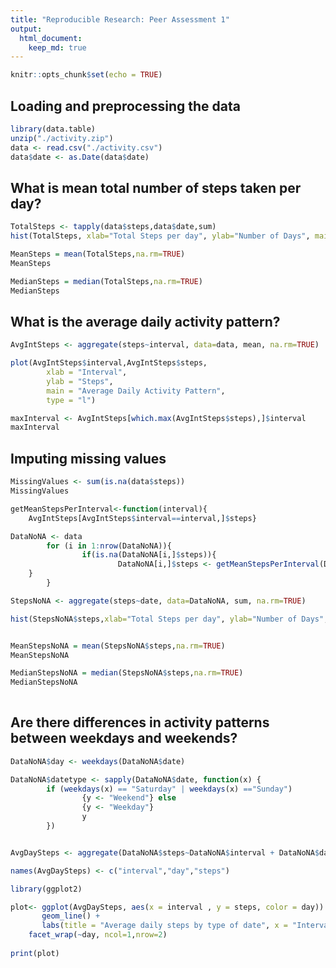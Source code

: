 ```yaml
---
title: "Reproducible Research: Peer Assessment 1"
output: 
  html_document:
    keep_md: true
---
```

```r
knitr::opts_chunk$set(echo = TRUE)
```
## Loading and preprocessing the data
```r
library(data.table)
unzip("./activity.zip")
data <- read.csv("./activity.csv")
data$date <- as.Date(data$date)
```
## What is mean total number of steps taken per day?
```r

TotalSteps <- tapply(data$steps,data$date,sum)
hist(TotalSteps, xlab="Total Steps per day", ylab="Number of Days", main="Total steps taken each day")

MeanSteps = mean(TotalSteps,na.rm=TRUE)
MeanSteps

MedianSteps = median(TotalSteps,na.rm=TRUE)
MedianSteps
```
## What is the average daily activity pattern?
```r

AvgIntSteps <- aggregate(steps~interval, data=data, mean, na.rm=TRUE)

plot(AvgIntSteps$interval,AvgIntSteps$steps,      
        xlab = "Interval", 
        ylab = "Steps", 
        main = "Average Daily Activity Pattern", 
        type = "l")

maxInterval <- AvgIntSteps[which.max(AvgIntSteps$steps),]$interval
maxInterval
```
## Imputing missing values
```r
MissingValues <- sum(is.na(data$steps))
MissingValues

getMeanStepsPerInterval<-function(interval){
    AvgIntSteps[AvgIntSteps$interval==interval,]$steps}

DataNoNA <- data
        for (i in 1:nrow(DataNoNA)){
                if(is.na(DataNoNA[i,]$steps)){
                        DataNoNA[i,]$steps <- getMeanStepsPerInterval(DataNoNA[i,]$interval)
    }
        }

StepsNoNA <- aggregate(steps~date, data=DataNoNA, sum, na.rm=TRUE)

hist(StepsNoNA$steps,xlab="Total Steps per day", ylab="Number of Days", main="Total steps taken each day - No NA")


MeanStepsNoNA = mean(StepsNoNA$steps,na.rm=TRUE)
MeanStepsNoNA

MedianStepsNoNA = median(StepsNoNA$steps,na.rm=TRUE)
MedianStepsNoNA
    
```
## Are there differences in activity patterns between weekdays and weekends?
```r

DataNoNA$day <- weekdays(DataNoNA$date)

DataNoNA$datetype <- sapply(DataNoNA$date, function(x) {
        if (weekdays(x) == "Saturday" | weekdays(x) =="Sunday") 
                {y <- "Weekend"} else 
                {y <- "Weekday"}
                y
        })


AvgDaySteps <- aggregate(DataNoNA$steps~DataNoNA$interval + DataNoNA$datetype, DataNoNA, mean, na.rm=TRUE)

names(AvgDaySteps) <- c("interval","day","steps")

library(ggplot2)

plot<- ggplot(AvgDaySteps, aes(x = interval , y = steps, color = day)) +
       geom_line() +
       labs(title = "Average daily steps by type of date", x = "Interval", y = "Average number of steps") +
    facet_wrap(~day, ncol=1,nrow=2)
   
print(plot)

```